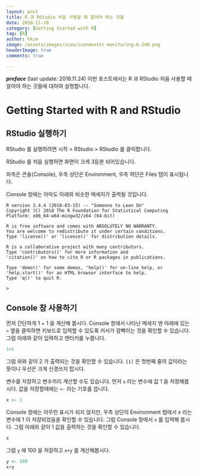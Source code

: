 ```yaml
---
layout: post  
title: R 과 RStudio 처음 사용할 때 알아야 하는 것들  
date: 2018-11-20  
category: [Getting Started with R]  
tag: [R]  
author: hkim  
image: /assets/images/icon/iconmonstr-monitoring-6-240.png
headerImage: true
comments: true

---
```


***preface*** (last update: 2018.11.24) 이번 포스트에서는 R 과 RStudio 처음 사용할 때 알아야 하는 것들에 대하여 설명합니다.

# Getting Started with R and RStudio

## RStudio 실행하기

RStudio 를 실행하려면 시작 > RStudio > RStudio 를 클릭합니다.

RStudio 를 처음 실행하면 화면이 크게 3등분 되어있습니다.

좌측은 콘솔(Console), 우측 상단은 Environment, 우측 하단은 Files 탭이 표시됩니다. 

Console 창에는 아마도 아래와 비슷한 메세지가 출력될 것입니다.

```
R version 3.4.4 (2018-03-15) -- "Someone to Lean On"
Copyright (C) 2018 The R Foundation for Statistical Computing
Platform: x86_64-w64-mingw32/x64 (64-bit)

R is free software and comes with ABSOLUTELY NO WARRANTY.
You are welcome to redistribute it under certain conditions.
Type 'license()' or 'licence()' for distribution details.

R is a collaborative project with many contributors.
Type 'contributors()' for more information and
'citation()' on how to cite R or R packages in publications.

Type 'demo()' for some demos, 'help()' for on-line help, or
'help.start()' for an HTML browser interface to help.
Type 'q()' to quit R.

> 
```

## Console 창 사용하기

먼저 간단하게 1 + 1 을 계산해 봅시다. Console 창에서 나타난 메세지 맨 아래에 있는 `>` 옆을 클릭하면 키보드로 입력할 수 있도록 커서가 깜빡이는 것을 확인할 수 있습니다. 그럼 아래와 같이 입력하고 엔터키를 누릅니다.

```r
1+1
```

그럼 위와 같이 2 가 출력되는 것을 확인할 수 있습니다. `[1]` 은 첫번째 줄의 값이라는 뜻이니 우선은 크게 신경쓰지 맙시다.

변수를 저장하고 변수끼리 계산할 수도 있습니다. 먼저 `x` 라는 변수에 값 1 을 저장해봅시다. 값을 저장할때에는 `<-` 라는 기호를 씁니다.

```r
x <- 1
```

Console 창에는 아무런 표시가 되지 않지만, 우측 상단의 Environment 탭에서 x 라는 변수에 1 이 저장되었음을 확인할 수 있습니다. 그럼 Console 창에서 `x` 를 입력해 봅시다. 그럼 아래와 같이 1 값을 출력하는 것을 확인할 수 있습니다.

```r
x
```

그럼 `y` 에 100 을 저장하고 `x+y` 를 계산해봅시다.

```r
y <- 100
x+y
```







